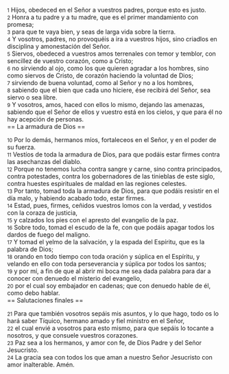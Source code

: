 {{anchor|1}} <small>1</small> Hijos, obedeced en el Señor a vuestros padres, porque esto es justo.<br>
{{anchor|2}} <small>2</small> Honra a tu padre y a tu madre, que es el primer mandamiento con promesa;<br>
{{anchor|3}} <small>3</small> para que te vaya bien, y seas de larga vida sobre la tierra.<br>
{{anchor|4}} <small>4</small> Y vosotros, padres, no provoquéis a ira a vuestros hijos, sino criadlos en disciplina y amonestación del Señor.<br>
{{anchor|5}} <small>5</small> Siervos, obedeced a vuestros amos terrenales con temor y temblor, con sencillez de vuestro corazón, como a Cristo;<br>
{{anchor|6}} <small>6</small> no sirviendo al ojo, como los que quieren agradar a los hombres, sino como siervos de Cristo, de corazón haciendo la voluntad de Dios;<br>
{{anchor|7}} <small>7</small> sirviendo de buena voluntad, como al Señor y no a los hombres,<br>
{{anchor|8}} <small>8</small> sabiendo que el bien que cada uno hiciere, ése recibirá del Señor, sea siervo o sea libre.<br>
{{anchor|9}} <small>9</small> Y vosotros, amos, haced con ellos lo mismo, dejando las amenazas, sabiendo que el Señor de ellos y vuestro está en los cielos, y que para él no hay acepción de personas.<br>
== La armadura de Dios ==

{{anchor|10}} <small>10</small> Por lo demás, hermanos míos, fortaleceos en el Señor, y en el poder de su fuerza.<br>
{{anchor|11}} <small>11</small> Vestíos de toda la armadura de Dios, para que podáis estar firmes contra las asechanzas del diablo.<br>
{{anchor|12}} <small>12</small> Porque no tenemos lucha contra sangre y carne, sino contra principados, contra potestades, contra los gobernadores de las tinieblas de este siglo, contra huestes espirituales de maldad en las regiones celestes.<br>
{{anchor|13}} <small>13</small> Por tanto, tomad toda la armadura de Dios, para que podáis resistir en el día malo, y habiendo acabado todo, estar firmes.<br>
{{anchor|14}} <small>14</small> Estad, pues, firmes, ceñidos vuestros lomos con la verdad, y vestidos con la coraza de justicia,<br>
{{anchor|15}} <small>15</small> y calzados los pies con el apresto del evangelio de la paz.<br>
{{anchor|16}} <small>16</small> Sobre todo, tomad el escudo de la fe, con que podáis apagar todos los dardos de fuego del maligno.<br>
{{anchor|17}} <small>17</small> Y tomad el yelmo de la salvación, y la espada del Espíritu, que es la palabra de Dios;<br>
{{anchor|18}} <small>18</small> orando en todo tiempo con toda oración y súplica en el Espíritu, y velando en ello con toda perseverancia y súplica por todos los santos;<br>
{{anchor|19}} <small>19</small> y por mí, a fin de que al abrir mi boca me sea dada palabra para dar a conocer con denuedo el misterio del evangelio,<br>
{{anchor|20}} <small>20</small> por el cual soy embajador en cadenas; que con denuedo hable de él, como debo hablar.<br>
== Salutaciones finales ==

{{anchor|21}} <small>21</small> Para que también vosotros sepáis mis asuntos, y lo que hago, todo os lo hará saber Tíquico, hermano amado y fiel ministro en el Señor,<br>
{{anchor|22}} <small>22</small> el cual envié a vosotros para esto mismo, para que sepáis lo tocante a nosotros, y que consuele vuestros corazones.<br>
{{anchor|23}} <small>23</small> Paz sea a los hermanos, y amor con fe, de Dios Padre y del Señor Jesucristo.<br>
{{anchor|24}} <small>24</small> La gracia sea con todos los que aman a nuestro Señor Jesucristo con amor inalterable. Amén.<br>
